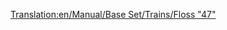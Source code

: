 [[Translation:en/Manual/Base Set/Trains/Floss "47"]]
{{en/Manual/Base Set/Trains/Trains|Image=[[File:en/Manual/Base Set/Trains/Floss47.png]]
|Cost=£21,093 ($42.186)
|Speed=160 km/h (100 mph)
|Weight=112 t
|Power=2,580 hp (1.924 kW)
|Annual=£2,132 ($4.264)
|Designed=1962
|Lifespan=22
|Capacity=N/A
|Description=This splendid specimen of train engine will leave anyone used to the [[en/Manual/Base Set/Trains/UU "37"]] awe-struck with its power and speed. While quite expensive, it greatly exceeds the capabilities of its predecessors, and is probably the best of the diesel engines.
|Real-life=[http://en.wikipedia.org/wiki/British_Rail_Class_47 British Rail Class 47]
}}